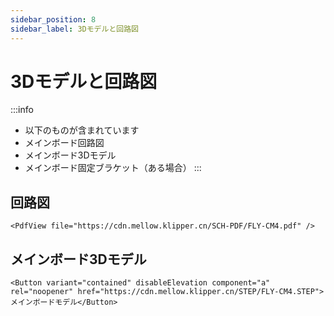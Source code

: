 ```yaml
---
sidebar_position: 8
sidebar_label: 3Dモデルと回路図
---
```


# 3Dモデルと回路図

:::info
* 以下のものが含まれています
* メインボード回路図
* メインボード3Dモデル
* メインボード固定ブラケット（ある場合）
:::

## 回路図

    <PdfView file="https://cdn.mellow.klipper.cn/SCH-PDF/FLY-CM4.pdf" />


## メインボード3Dモデル

    <Button variant="contained" disableElevation component="a" rel="noopener" href="https://cdn.mellow.klipper.cn/STEP/FLY-CM4.STEP">メインボードモデル</Button>
